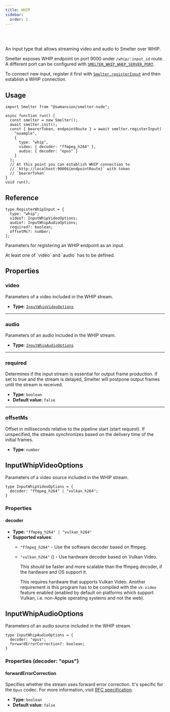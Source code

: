 ```yaml
---
title: WHIP
sidebar:
  order: 1
---
```


<Badge text="Node.js" variant="tip" size="large" />

<br />
<br />

An input type that allows streaming video and audio to Smelter over WHIP. 

Smelter exposes WHIP endpoint on port 9000 under `/whip/:input_id` route. A different port can be
configured with [`SMELTER_WHIP_WHEP_SERVER_PORT`](/deployment/configuration#smelter_whip_whep_server_port).

To connect new input, register it first with [`Smelter.registerInput`](/ts-sdk/smelter#registerinput) and
then establish a WHIP connection.

## Usage

```tsx title=whipInputExample.tsx
import Smelter from "@swmansion/smelter-node";

async function run() {
  const smelter = new Smelter();
  await smelter.init();
  const { bearerToken, endpointRoute } = await smelter.registerInput(
    "example",
    {
      type: "whip",
      video: { decoder: "ffmpeg_h264" },
      audio: { decoder: "opus" }
    }
  );
  // At this point you can establish WHIP connection to
  // `http://localhost:9000${endpointRoute}` with token
  // `bearerToken`
}
void run();
```

## Reference

<CollapsibleDetails summaryTitle='Type definitions' open>

```tsx
type RegisterWhipInput = {
  type: "whip";
  video?: InputWhipVideoOptions;
  audio?: InputWhipAudioOptions;
  required?: boolean;
  offsetMs?: number;
};
```
</CollapsibleDetails>

Parameters for registering an WHIP endpoint as an input.

<Aside>At least one of `video` and `audio` has to be defined.</Aside>

## Properties

### video
Parameters of a video included in the WHIP stream.

- **Type**: [`InputWhipVideoOptions`](/ts-sdk/inputs/whip#inputwhipvideooptions)

---

### audio
Parameters of an audio included in the WHIP stream.

- **Type**: [`InputWhipAudioOptions`](/ts-sdk/inputs/whip#inputwhipaudiooptions)

---

### required
Determines if the input stream is essential for output frame production. If set to true and the stream is delayed, Smelter will postpone output frames until the stream is received.

- **Type**: `boolean`
- **Default value**: `false`

---

### offsetMs
Offset in milliseconds relative to the pipeline start (start request). If unspecified, the stream synchronizes based on the delivery time of the initial frames.

- **Type**: `number`

## InputWhipVideoOptions

Parameters of a video source included in the WHIP stream.

<CollapsibleDetails summaryTitle='Type definitions' open>

```tsx
type InputWhipVideoOptions = {
  decoder: "ffmpeg_h264" | "vulkan_h264";
}
```
</CollapsibleDetails>

### Properties

#### decoder

- **Type**: `"ffmpeg_h264" | "vulkan_h264"`
- **Supported values**:
  - `"ffmpeg_h264"` - Use the software decoder based on ffmpeg.
  - `"vulkan_h264"` (<Badge text="Required feature:vk-video" variant="note" />) - Use hardware decoder based on Vulkan Video.
    
    This should be faster and more scalable than the ffmpeg decoder, if the hardware and OS
    support it.
    
    This requires hardware that supports Vulkan Video. Another requirement is this program has
    to be compiled with the `vk-video` feature enabled (enabled by default on platforms which
    support Vulkan, i.e. non-Apple operating systems and not the web).

## InputWhipAudioOptions

Parameters of an audio source included in the WHIP stream.

<CollapsibleDetails summaryTitle='Type definitions' open>

```tsx
type InputWhipAudioOptions = {
  decoder: "opus";
  forwardErrorCorrection?: boolean;
}
```
</CollapsibleDetails>

### Properties (decoder: "opus")

#### forwardErrorCorrection
Specifies whether the stream uses forward error correction. It's specific for the `Opus` codec. For more information, visit <a href='https://datatracker.ietf.org/doc/html/rfc6716#section-2.1.7' target='_blank'>RFC specification</a>.

- **Type**: `boolean`
- **Default value**: `false`
